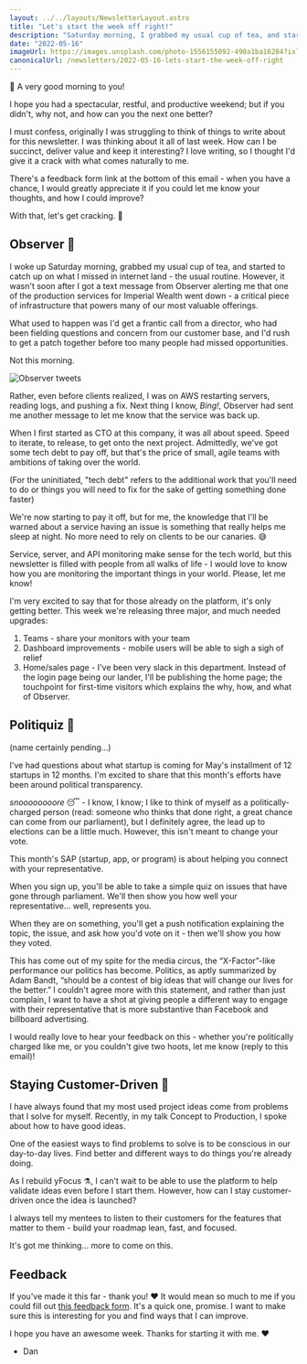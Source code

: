 ```yaml
---
layout: ../../layouts/NewsletterLayout.astro
title: "Let's start the week off right!"
description: "Saturday morning, I grabbed my usual cup of tea, and started to catch up on what I missed in internet land - the usual routine. However..."
date: "2022-05-16"
imageUrl: https://images.unsplash.com/photo-1556155092-490a1ba16284?ixlib=rb-1.2.1&ixid=MnwxMjA3fDB8MHxwaG90by1wYWdlfHx8fGVufDB8fHx8&auto=format&fit=crop&w=1740&q=80
canonicalUrl: /newsletters/2022-05-16-lets-start-the-week-off-right
---
```


👋 A very good morning to you!

I hope you had a spectacular, restful, and productive weekend; but if you didn't, why not, and how can you the next one better?

I must confess, originally I was struggling to think of things to write about for this newsletter. I was thinking about it all of last week. How can I be succinct, deliver value and keep it interesting? I love writing, so I thought I'd give it a crack with what comes naturally to me.

There's a feedback form link at the bottom of this email - when you have a chance, I would greatly appreciate it if you could let me know your thoughts, and how I could improve?

With that, let's get cracking. 🚀

## Observer 🔭

I woke up Saturday morning, grabbed my usual cup of tea, and started to catch up on what I missed in internet land - the usual routine. However, it wasn't soon after I got a text message from Observer alerting me that one of the production services for Imperial Wealth went down - a critical piece of infrastructure that powers many of our most valuable offerings.

What used to happen was I'd get a frantic call from a director, who had been fielding questions and concern from our customer base, and I'd rush to get a patch together before too many people had missed opportunities.

Not this morning.

![Observer tweets](/assets/newsletter/2022-05-16/observer.png)

Rather, even before clients realized, I was on AWS restarting servers, reading logs, and pushing a fix. Next thing I know, _Bing!_, Observer had sent me another message to let me know that the service was back up.

When I first started as CTO at this company, it was all about speed. Speed to iterate, to release, to get onto the next project. Admittedly, we've got some tech debt to pay off, but that's the price of small, agile teams with ambitions of taking over the world.

(For the uninitiated, "tech debt" refers to the additional work that you'll need to do or things you will need to fix for the sake of getting something done faster)

We're now starting to pay it off, but for me, the knowledge that I'll be warned about a service having an issue is something that really helps me sleep at night. No more need to rely on clients to be our canaries. 😅

Service, server, and API monitoring make sense for the tech world, but this newsletter is filled with people from all walks of life - I would love to know how you are monitoring the important things in your world. Please, let me know!

I'm very excited to say that for those already on the platform, it's only getting better. This week we're releasing three major, and much needed upgrades:

1. Teams - share your monitors with your team
2. Dashboard improvements - mobile users will be able to sigh a sigh of relief
3. Home/sales page - I've been very slack in this department. Instead of the login page being our lander, I'll be publishing the home page; the touchpoint for first-time visitors which explains the why, how, and what of Observer.

## Politiquiz 📣

(name certainly pending…)

I've had questions about what startup is coming for May's installment of 12 startups in 12 months. I'm excited to share that this month's efforts have been around political transparency.

_snoooooooore_ 😴 - I know, I know; I like to think of myself as a politically-charged person (read: someone who thinks that done right, a great chance can come from our parliament), but I definitely agree, the lead up to elections can be a little much. However, this isn't meant to change your vote.

This month's SAP (startup, app, or program) is about helping you connect with your representative.

When you sign up, you'll be able to take a simple quiz on issues that have gone through parliament. We'll then show you how well your representative… well, represents you.

When they are on something, you'll get a push notification explaining the topic, the issue, and ask how you'd vote on it - then we'll show you how they voted.

This has come out of my spite for the media circus, the “X-Factor”-like performance our politics has become. Politics, as aptly summarized by Adam Bandt, “should be a contest of big ideas that will change our lives for the better.” I couldn't agree more with this statement, and rather than just complain, I want to have a shot at giving people a different way to engage with their representative that is more substantive than Facebook and billboard advertising.

I would really love to hear your feedback on this - whether you're politically charged like me, or you couldn't give two hoots, let me know (reply to this email)!

## Staying Customer-Driven 🔎

I have always found that my most used project ideas come from problems that I solve for myself. Recently, in my talk Concept to Production, I spoke about how to have good ideas.

One of the easiest ways to find problems to solve is to be conscious in our day-to-day lives. Find better and different ways to do things you're already doing.

As I rebuild yFocus ⚗️, I can't wait to be able to use the platform to help validate ideas even before I start them. However, how can I stay customer-driven once the idea is launched?

I always tell my mentees to listen to their customers for the features that matter to them - build your roadmap lean, fast, and focused.

It's got me thinking… more to come on this.

## Feedback

If you've made it this far - thank you! ❤️ It would mean so much to me if you could fill out [this feedback form](https://forms.gle/8gZKxo4ccQ1ZDvR56). It's a quick one, promise. I want to make sure this is interesting for you and find ways that I can improve.

I hope you have an awesome week. Thanks for starting it with me. ❤️

- Dan
